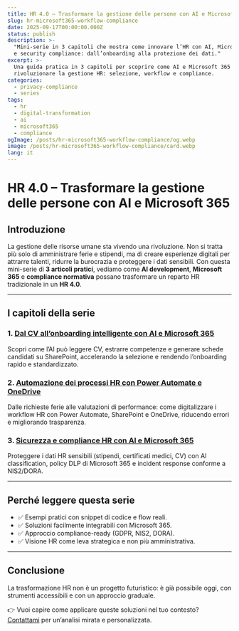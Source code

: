 ```yaml
---
title: HR 4.0 – Trasformare la gestione delle persone con AI e Microsoft 365
slug: hr-microsoft365-workflow-compliance
date: 2025-09-17T00:00:00.000Z
status: publish
description: >-
  "Mini-serie in 3 capitoli che mostra come innovare l’HR con AI, Microsoft 365
  e security compliance: dall’onboarding alla protezione dei dati."
excerpt: >-
  Una guida pratica in 3 capitoli per scoprire come AI e Microsoft 365 possono
  rivoluzionare la gestione HR: selezione, workflow e compliance.
categories:
  - privacy-compliance
  - series
tags:
  - hr
  - digital-transformation
  - ai
  - microsoft365
  - compliance
ogImage: /posts/hr-microsoft365-workflow-compliance/og.webp
image: /posts/hr-microsoft365-workflow-compliance/card.webp
lang: it
---
```


# HR 4.0 – Trasformare la gestione delle persone con AI e Microsoft 365

## Introduzione

La gestione delle risorse umane sta vivendo una rivoluzione. Non si tratta più solo di amministrare ferie e stipendi, ma di creare esperienze digitali per attrarre talenti, ridurre la burocrazia e proteggere i dati sensibili.
Con questa mini-serie di **3 articoli pratici**, vediamo come **AI development**, **Microsoft 365** e **compliance normativa** possano trasformare un reparto HR tradizionale in un **HR 4.0**.

---

## I capitoli della serie

### 1. [Dal CV all’onboarding intelligente con AI e Microsoft 365](/it/insights/hr-ai-onboarding)

Scopri come l’AI può leggere CV, estrarre competenze e generare schede candidati su SharePoint, accelerando la selezione e rendendo l’onboarding rapido e standardizzato.

### 2. [Automazione dei processi HR con Power Automate e OneDrive](/it/insights/hr-workflow-automazione)

Dalle richieste ferie alle valutazioni di performance: come digitalizzare i workflow HR con Power Automate, SharePoint e OneDrive, riducendo errori e migliorando trasparenza.

### 3. [Sicurezza e compliance HR con AI e Microsoft 365](/it/insights/hr-compliance-security)

Proteggere i dati HR sensibili (stipendi, certificati medici, CV) con AI classification, policy DLP di Microsoft 365 e incident response conforme a NIS2/DORA.

---

## Perché leggere questa serie

* ✅ Esempi pratici con snippet di codice e flow reali.
* ✅ Soluzioni facilmente integrabili con Microsoft 365.
* ✅ Approccio compliance-ready (GDPR, NIS2, DORA).
* ✅ Visione HR come leva strategica e non più amministrativa.

---

## Conclusione

La trasformazione HR non è un progetto futuristico: è già possibile oggi, con strumenti accessibili e con un approccio graduale.

👉 Vuoi capire come applicare queste soluzioni nel tuo contesto? [Contattami](/contact) per un’analisi mirata e personalizzata.
